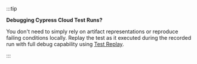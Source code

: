 :::tip

<strong>
Debugging Cypress Cloud Test Runs?
</strong>

You don't need to simply rely on artifact representations or reproduce failing conditions locally. Replay the test as it executed during the recorded run with full debug capability  using [<Logo src="/img/guides/cloud/test-replay/replay-icon.svg" /> Test Replay](/guides/cloud/debugging/test-replay).

:::